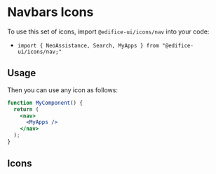 
<Meta title="Design System/Icons/Nav Icons" />

# Navbars Icons

To use this set of icons, import `@edifice-ui/icons/nav` into your code:

- `import { NeoAssistance, Search, MyApps } from "@edifice-ui/icons/nav;"`

## Usage

Then you can use any icon as follows:

```jsx
function MyComponent() {
  return (
    <nav>
      <MyApps />
    </nav>
  );
}
```

## Icons

<Icons icons={icons} />
